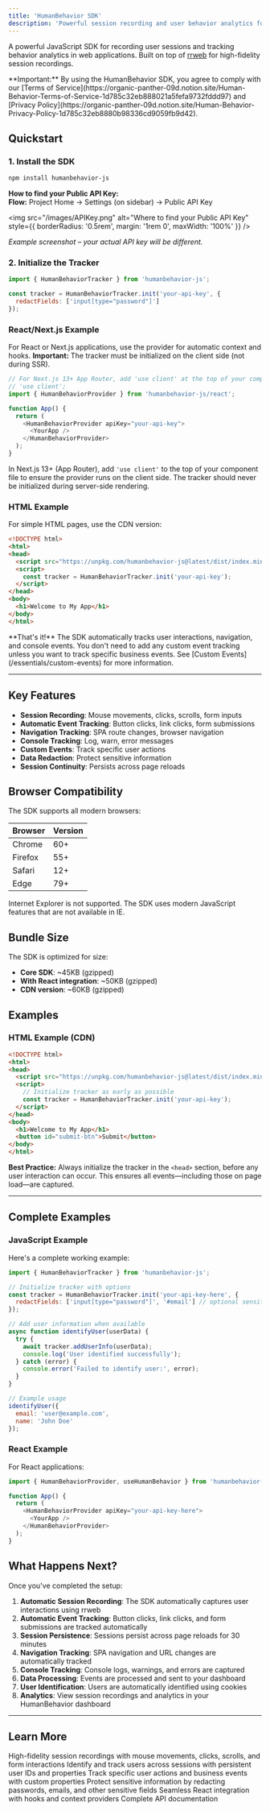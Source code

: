 ```yaml
---
title: 'HumanBehavior SDK'
description: 'Powerful session recording and user behavior analytics for web applications'
---
```


A powerful JavaScript SDK for recording user sessions and tracking behavior analytics in web applications. Built on top of [rrweb](https://github.com/rrweb-io/rrweb) for high-fidelity session recordings.

<Warning>
  **Important:** By using the HumanBehavior SDK, you agree to comply with our [Terms of Service](https://organic-panther-09d.notion.site/Human-Behavior-Terms-of-Service-1d785c32eb888021a5fefa9732fddd97) and [Privacy Policy](https://organic-panther-09d.notion.site/Human-Behavior-Privacy-Policy-1d785c32eb8880b98336cd9059fb9d42).
</Warning>

## Quickstart

### 1. Install the SDK

```bash
npm install humanbehavior-js
```

<Info>
<strong>How to find your Public API Key:</strong><br/>
<b>Flow:</b> Project Home → Settings (on sidebar) → Public API Key
</Info>

<img src="/images/APIKey.png" alt="Where to find your Public API Key" style={{ borderRadius: '0.5rem', margin: '1rem 0', maxWidth: '100%' }} />

<p style={{ fontSize: '0.95em', color: '#888', marginTop: '-0.5rem', marginBottom: '1.5rem' }}><em>Example screenshot – your actual API key will be different.</em></p>

### 2. Initialize the Tracker

```javascript
import { HumanBehaviorTracker } from 'humanbehavior-js';

const tracker = HumanBehaviorTracker.init('your-api-key', {
  redactFields: ['input[type="password"]']
});
```

### React/Next.js Example

For React or Next.js applications, use the provider for automatic context and hooks. **Important:** The tracker must be initialized on the client side (not during SSR).

```javascript
// For Next.js 13+ App Router, add 'use client' at the top of your component file:
// 'use client';
import { HumanBehaviorProvider } from 'humanbehavior-js/react';

function App() {
  return (
    <HumanBehaviorProvider apiKey="your-api-key">
      <YourApp />
    </HumanBehaviorProvider>
  );
}
```

<Note>
  In Next.js 13+ (App Router), add <code>'use client'</code> to the top of your component file to ensure the provider runs on the client side. The tracker should never be initialized during server-side rendering.
</Note>

### HTML Example

For simple HTML pages, use the CDN version:

```html
<!DOCTYPE html>
<html>
<head>
  <script src="https://unpkg.com/humanbehavior-js@latest/dist/index.min.js"></script>
  <script>
    const tracker = HumanBehaviorTracker.init('your-api-key');
  </script>
</head>
<body>
  <h1>Welcome to My App</h1>
</body>
</html>
```

<Note>
  **That's it!** The SDK automatically tracks user interactions, navigation, and console events. You don't need to add any custom event tracking unless you want to track specific business events. See [Custom Events](/essentials/custom-events) for more information.
</Note>

---

## Key Features

- **Session Recording**: Mouse movements, clicks, scrolls, form inputs
- **Automatic Event Tracking**: Button clicks, link clicks, form submissions
- **Navigation Tracking**: SPA route changes, browser navigation
- **Console Tracking**: Log, warn, error messages
- **Custom Events**: Track specific user actions
- **Data Redaction**: Protect sensitive information
- **Session Continuity**: Persists across page reloads

## Browser Compatibility

The SDK supports all modern browsers:

| Browser | Version |
|---------|---------|
| Chrome | 60+ |
| Firefox | 55+ |
| Safari | 12+ |
| Edge | 79+ |

<Warning>
  Internet Explorer is not supported. The SDK uses modern JavaScript features that are not available in IE.
</Warning>

## Bundle Size

The SDK is optimized for size:

- **Core SDK**: ~45KB (gzipped)
- **With React integration**: ~50KB (gzipped)
- **CDN version**: ~60KB (gzipped)

## Examples

### HTML Example (CDN)

```html
<!DOCTYPE html>
<html>
<head>
  <script src="https://unpkg.com/humanbehavior-js@latest/dist/index.min.js"></script>
  <script>
    // Initialize tracker as early as possible
    const tracker = HumanBehaviorTracker.init('your-api-key');
  </script>
</head>
<body>
  <h1>Welcome to My App</h1>
  <button id="submit-btn">Submit</button>
</body>
</html>
```
<Note>
  <b>Best Practice:</b> Always initialize the tracker in the <code>&lt;head&gt;</code> section, before any user interaction can occur. This ensures all events—including those on page load—are captured.
</Note>

---

## Complete Examples

### JavaScript Example

Here's a complete working example:

```javascript
import { HumanBehaviorTracker } from 'humanbehavior-js';

// Initialize tracker with options
const tracker = HumanBehaviorTracker.init('your-api-key-here', {
  redactFields: ['input[type="password"]', '#email'] // optional sensitive fields
});

// Add user information when available
async function identifyUser(userData) {
  try {
    await tracker.addUserInfo(userData);
    console.log('User identified successfully');
  } catch (error) {
    console.error('Failed to identify user:', error);
  }
}

// Example usage
identifyUser({
  email: 'user@example.com',
  name: 'John Doe'
});
```

### React Example

For React applications:

```javascript
import { HumanBehaviorProvider, useHumanBehavior } from 'humanbehavior-js/react';

function App() {
  return (
    <HumanBehaviorProvider apiKey="your-api-key-here">
      <YourApp />
    </HumanBehaviorProvider>
  );
}
```

## What Happens Next?

Once you've completed the setup:

1. **Automatic Session Recording**: The SDK automatically captures user interactions using rrweb
2. **Automatic Event Tracking**: Button clicks, link clicks, and form submissions are tracked automatically
3. **Session Persistence**: Sessions persist across page reloads for 30 minutes
4. **Navigation Tracking**: SPA navigation and URL changes are automatically tracked
5. **Console Tracking**: Console logs, warnings, and errors are captured
6. **Data Processing**: Events are processed and sent to your dashboard
7. **User Identification**: Users are automatically identified using cookies
8. **Analytics**: View session recordings and analytics in your HumanBehavior dashboard

---

## Learn More

<CardGroup cols={2}>
  <Card
    title="Session Recording"
    icon="video"
    href="/essentials/session-tracking"
  >
    High-fidelity session recordings with mouse movements, clicks, scrolls, and form interactions
  </Card>
  <Card
    title="User Identification"
    icon="user"
    href="/essentials/user-identification"
  >
    Identify and track users across sessions with persistent user IDs and properties
  </Card>
  <Card
    title="Custom Events"
    icon="code"
    href="/essentials/custom-events"
  >
    Track specific user actions and business events with custom properties
  </Card>
  <Card
    title="Data Redaction"
    icon="shield"
    href="/essentials/data-redaction"
  >
    Protect sensitive information by redacting passwords, emails, and other sensitive fields
  </Card>
  <Card
    title="React Integration"
    icon="react"
    href="/essentials/react-integration"
  >
    Seamless React integration with hooks and context providers
  </Card>
  <Card
    title="API Reference"
    icon="code"
    href="/api-reference/tracker"
  >
    Complete API documentation
  </Card>
</CardGroup>
